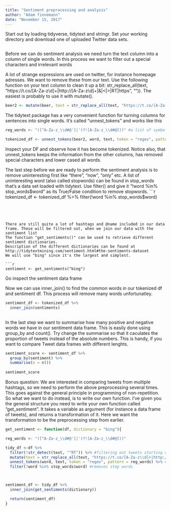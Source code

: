 ---
title: "Sentiment preprocessing and analysis"
author: "Adam finnemann"
date: "November 15, 2017"
---
  
  
Start out by loading tidyverse, tidytext and stringr. Set your working directory and download one of uploaded Twitter data sets.
```{r}


```



Before we can do sentiment analysis we need turn the text column into a column of single words. In this process we want to filter out a special characters and irrelevant words


A lot of strange expressions are used on twitter, for instance homepage adresses. We want to remove these from our text. Use the following function on your text column to clean it up a bit:
str_replace_all(text, "https://t.co/[A-Za-z\\d]+|http://[A-Za-z\\d]+|&amp;|&lt;|&gt;|RT|https", "")).
The easiest is probably to use it with mutate().

```{r}
beer2 <- mutate(beer, text = str_replace_all(text, "https://t.co/[A-Za-z\\d]+|http://[A-Za-z\\d]+|&amp;|&lt;|&gt;|RT|https", ""))
```


The tidytext package has a very convenient function for turning columns for sentences into single words. It's called "unnest_tokens" and works like this
```{r}

reg_words <- "([^A-Za-z_\\d#@']|'(?![A-Za-z_\\d#@]))" #a list of symbols we wanna remove in the proces

tokenized_df <- unnest_tokens(beer2, word, text, token = "regex", pattern = reg_words)
```
Inspect your DF and observe how it has become tokenized. Notice also, that unnest_tokens keeps the information from the other columns, has removed special characters and lower cased all words.


The last step before we are ready to perform the sentiment analysis is to remove uninteresting first like "there", "now", "only" etc. A list of uninteresting word (also called stopwords) can be found in stop_words that's a data set loaded with tidytext.
Use filter() and give it "!word %in% stop_words$word" as its True/False condition to remove stopwords.
```{r}

tokenized_df <- tokenized_df %>% 
  filter(!word %in% stop_words$word)

```




There are still quite a lot of hashtags and @name included in our data frame. These will be filtered out, when we join our data with the sentiment list
The function "get_sentiments()" can be used to retrieve different sentiment dictionaries.
Description of the different dictionaries can be found at http://tidytextmining.com/sentiment.html#the-sentiments-dataset
We will use "bing" since it's the largest and simplest.

```{r}
sentiment <- get_sentiments("bing") 
```
Go inspect the sentiment data frame

Now we can use inner_join() to find the common words in our tokenized df and sentiment df. This process will remove many words unfortunatley. 
```{r}

sentiment_df <- tokenized_df %>% 
  inner_join(sentiments)
  
```


In the last step we want to summarise how many positive and negative words we have in our sentiment data frame. This is easily done using group_by and count().
Try change the summarise so that it caculates the proportion of tweets instead of the absolute numbers. This is handy, if you want to compare Tweet data frames with different lenghts.

```{r}
sentiment_score <- sentiment_df %>% 
  group_by(sentiment) %>% 
  summarise(n = n())
 
sentiment_score
```

Bonus question: 
We are interested in comparing tweets from multiple hashtags, so we need to perform the above preprocessing several times. This goes against the general principle in programming of non-repetition. So what we want to do instead, is to write our own function.
I've given you the general structure you need to write your own function called "get_sentiment". It takes a variable as argument (for instance a data frame of tweets), and returns a transformation of it. Here we want the transformation to be the preprocessing step from earlier.

```{r}
get_sentiment <- function(df, dictionary = "bing"){

reg_words <- "([^A-Za-z_\\d#@']|'(?![A-Za-z_\\d#@]))"

tidy_df <-df %>%
  filter(!str_detect(text, "^RT")) %>% #filtering out tweets starting with RT: retweets
  mutate(text = str_replace_all(text, "https://t.co/[A-Za-z\\d]+|http://[A-Za-z\\d]+|&amp;|&lt;|&gt;|RT|https", "")) %>% #removes homepage adresses and unecessary stuff
  unnest_tokens(word, text, token = "regex", pattern = reg_words) %>% #removes unnests text document
  filter(!word %in% stop_words$word) #removes stop words



sentiment_df <- tidy_df %>% 
  inner_join(get_sentiments(dictionary))

  return(sentiment_df)
}

```

